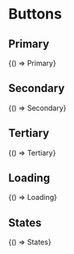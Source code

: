 


<Meta title="Components/Buttons" />

# Buttons

## Primary

<Canvas withSource="open">
  <Story name="Primary">{() => Primary}</Story>
</Canvas>

## Secondary

<Canvas withSource="open">
  <Story name="Secondary">{() => Secondary}</Story>
</Canvas>

## Tertiary

<Canvas withSource="open">
  <Story name="Tertiary">{() => Tertiary}</Story>
</Canvas>

## Loading

<Canvas withSource="open">
  <Story name="Loading">{() => Loading}</Story>
</Canvas>

## States

<Canvas withSource="close">
  <Story
    name="States"
    decorators={[Grid(5)]}
    parameters={{
      docs: {
        source: {
          code: States,
        },
      }
    }}
  >
    {() => States}
  </Story>
</Canvas>
